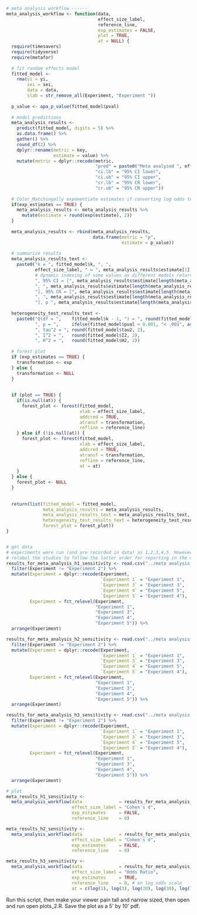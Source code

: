 ```r

# meta analysis workflow ------
meta_analysis_workflow <- function(data, 
                                   effect_size_label, 
                                   reference_line, 
                                   exp_estimates = FALSE,
                                   plot = TRUE,
                                   at = NULL) {
  require(timesavers)
  require(tidyverse)
  require(metafor)
  
  # fit random effects model 
  fitted_model <- 
    rma(yi = yi, 
        sei = sei,
        data = data,
        slab = str_remove_all(Experiment, "Experiment "))
  
  p_value <- apa_p_value(fitted_model$pval)
  
  # model predictions
  meta_analysis_results <-
    predict(fitted_model, digits = 5) %>%
    as.data.frame() %>%
    gather() %>%
    round_df(2) %>%
    dplyr::rename(metric = key,
                  estimate = value) %>%
    mutate(metric = dplyr::recode(metric,
                                  "pred" = paste0("Meta analysed ", effect_size_label),
                                  "ci.lb" = "95% CI lower",
                                  "ci.ub" = "95% CI upper",
                                  "cr.lb" = "95% CR lower",
                                  "cr.ub" = "95% CR upper"))
  
  # Color_Matchingally exponentiate estimates if converting log odds to odds ratios
  if(exp_estimates == TRUE) {
    meta_analysis_results <- meta_analysis_results %>%
      mutate(estimate = round(exp(estimate), 2))
  }
  
  meta_analysis_results <- rbind(meta_analysis_results,
                                 data.frame(metric = "p",
                                            estimate = p_value))
  
  # summarize results
  meta_analysis_results_text <- 
    paste0("k = ", fitted_model$k, ", ", 
           effect_size_label, " = ", meta_analysis_results$estimate[1],
           # dynamic indexing of some values as different models return variables in different locations, but relative location is reliable
           ", 95% CI = [", meta_analysis_results$estimate[length(meta_analysis_results$estimate)-4],  
           ", ", meta_analysis_results$estimate[length(meta_analysis_results$estimate)-3], 
           "], 95% CR = [", meta_analysis_results$estimate[length(meta_analysis_results$estimate)-2], 
           ", ", meta_analysis_results$estimate[length(meta_analysis_results$estimate)-1],
           "], p ", meta_analysis_results$estimate[length(meta_analysis_results$estimate)])
  
  heterogeneity_test_results_text <- 
    paste0("Q(df = ",    fitted_model$k - 1, ") = ", round(fitted_model$QE, 2), 
           ", p = ",     ifelse(fitted_model$pval < 0.001, "< .001", as.character(round(fitted_model$pval, 3))),
           ", tau^2 = ", round(fitted_model$tau2, 2), 
           ", I^2 = ",   round(fitted_model$I2, 2),
           ", H^2 = ",   round(fitted_model$H2, 2))
  
  # forest plot
  if (exp_estimates == TRUE) {
    transformation <- exp
  } else { 
    transformation <- NULL
  }
  
  
  if (plot == TRUE) {
    if(is.null(at)) {
      forest_plot <- forest(fitted_model,
                            xlab = effect_size_label,
                            addcred = TRUE,
                            atransf = transformation,
                            refline = reference_line)
    } else if (!is.null(at)) {
      forest_plot <- forest(fitted_model,
                            xlab = effect_size_label,
                            addcred = TRUE,
                            atransf = transformation,
                            refline = reference_line, 
                            at = at)
    }
  } else {
    forest_plot <- NULL
  }
  
  
  return(list(fitted_model = fitted_model, 
              meta_analysis_results = meta_analysis_results,
              meta_analysis_results_text = meta_analysis_results_text,
              heterogeneity_test_results_text = heterogeneity_test_results_text,
              forest_plot = forest_plot))
}


# get data
# experiments were run (and are recorded in data) as 1,2,3,4,5. However, they are reported in the manuscript as 1,2,3,5,4. 
# relabel the studies to follow the latter order for reporting in the manuscript
results_for_meta_analysis_h1_sensitivity <- read.csv("../meta analysis data/results_for_meta_analysis_iat.csv") %>%
  filter(Experiment != "Experiment 2") %>%
  mutate(Experiment = dplyr::recode(Experiment, 
                                    `Experiment 1` = "Experiment 1",
                                    `Experiment 3` = "Experiment 3",
                                    `Experiment 4` = "Experiment 5",
                                    `Experiment 5` = "Experiment 4"),
         Experiment = fct_relevel(Experiment, 
                                  "Experiment 1",
                                  "Experiment 3",
                                  "Experiment 4",
                                  "Experiment 5")) %>%
  arrange(Experiment)

results_for_meta_analysis_h2_sensitivity <- read.csv("../meta analysis data/results_for_meta_analysis_self_report.csv") %>%
  filter(Experiment != "Experiment 2") %>%
  mutate(Experiment = dplyr::recode(Experiment, 
                                    `Experiment 1` = "Experiment 1",
                                    `Experiment 3` = "Experiment 3",
                                    `Experiment 4` = "Experiment 5",
                                    `Experiment 5` = "Experiment 4"),
         Experiment = fct_relevel(Experiment, 
                                  "Experiment 1",
                                  "Experiment 3",
                                  "Experiment 4",
                                  "Experiment 5")) %>%
  arrange(Experiment)

results_for_meta_analysis_h3_sensitivity <- read.csv("../meta analysis data/results_for_meta_analysis_behavioural_intentions.csv") %>%
  filter(Experiment != "Experiment 2") %>%
  mutate(Experiment = dplyr::recode(Experiment, 
                                    `Experiment 1` = "Experiment 1",
                                    `Experiment 3` = "Experiment 3",
                                    `Experiment 4` = "Experiment 5",
                                    `Experiment 5` = "Experiment 4"),
         Experiment = fct_relevel(Experiment, 
                                  "Experiment 1",
                                  "Experiment 3",
                                  "Experiment 4",
                                  "Experiment 5")) %>%
  arrange(Experiment)

# plot
meta_results_h1_sensitivity <- 
  meta_analysis_workflow(data              = results_for_meta_analysis_h1_sensitivity,
                         effect_size_label = "Cohen's d",
                         exp_estimates     = FALSE,
                         reference_line    = 0)

meta_results_h2_sensitivity <- 
  meta_analysis_workflow(data              = results_for_meta_analysis_h2_sensitivity,
                         effect_size_label = "Cohen's d",
                         exp_estimates     = FALSE,
                         reference_line    = 0)

meta_results_h3_sensitivity <- 
  meta_analysis_workflow(data              = results_for_meta_analysis_h3_sensitivity,
                         effect_size_label = "Odds Ratio",
                         exp_estimates     = TRUE,
                         reference_line    = 0, # on log odds scale
                         at = c(log(1), log(3), log(10), log(30), log(100)))

```

Run this script, then make your viewer pain tall and narrow sized, then open and run open plots_2.R. Save the plot as a 5' by 10' pdf. 
